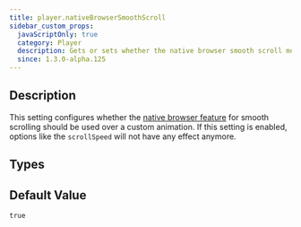 ```yaml
---
title: player.nativeBrowserSmoothScroll
sidebar_custom_props:
  javaScriptOnly: true
  category: Player
  description: Gets or sets whether the native browser smooth scroll mechanism should be used over a custom animation.
  since: 1.3.0-alpha.125
---
```


<SinceBadge since="1.3.0-alpha.125" />


## Description

This setting configures whether the [native browser feature](https://developer.mozilla.org/en-US/docs/Web/API/ScrollToOptions/behavior) for smooth scrolling should be used over
a custom animation. If this setting is enabled, options like the `scrollSpeed` will not have any effect anymore.

<PropertyDescription metadata={metadata} showJson={true} />

## Types

<TypeTable>
    <TypeRow name="bool" />
</TypeTable>

## Default Value

`true`